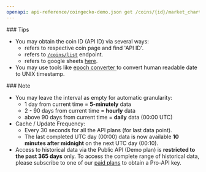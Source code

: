 ```yaml
---
openapi: api-reference/coingecko-demo.json get /coins/{id}/market_chart
---
```


<Tip>
  ### Tips

  - You may obtain the coin ID (API ID) via several ways:
    - refers to respective coin page and find 'API ID'.
    - refers to [`/coins/list`](<https://docs.coingecko.com/v3.0.1/reference/coins-list>) endpoint.
    - refers to google sheets [here](https://docs.google.com/spreadsheets/d/1wTTuxXt8n9q7C4NDXqQpI3wpKu1_5bGVmP9Xz0XGSyU/edit?usp=sharing).
  - You may use tools like [epoch converter ](https://www.epochconverter.com) to convert human readable date to UNIX timestamp.
</Tip>

<Note>
  ### Note

  - You may leave the interval as empty for automatic granularity:
    - 1 day from current time = **5-minutely** data
    - 2 - 90 days from current time = **hourly** data
    - above 90 days from current time = **daily** data (00:00 UTC)
  - Cache / Update Frequency:  
    - Every 30 seconds for all the API plans (for last data point).
    - The last completed UTC day (00:00) data is now available **10 minutes after midnight** on the next UTC day (00:10).
  - Access to historical data via the Public API (Demo plan) is **restricted to the past 365 days** only. To access the complete range of historical data, please subscribe to one of our [paid plans](https://www.coingecko.com/en/api/pricing) to obtain a Pro-API key.
</Note>